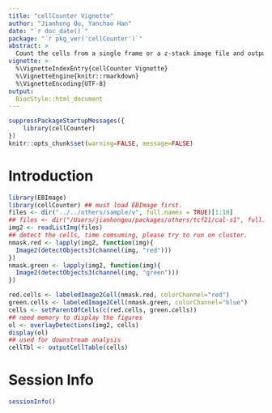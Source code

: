 ```yaml
---
title: "cellCounter Vignette"
author: "Jianhong Ou, Yanchao Han"
date: "`r doc_date()`"
package: "`r pkg_ver('cellCounter')`"
abstract: >
  Count the cells from a single frame or a z-stack image file and output xml for imageJ
vignette: >
  %\VignetteIndexEntry{cellCounter Vignette}
  %\VignetteEngine{knitr::rmarkdown}
  %\VignetteEncoding{UTF-8}
output:
  BiocStyle::html_document
---
```


```r
suppressPackageStartupMessages({
    library(cellCounter)
})
knitr::opts_chunk$set(warning=FALSE, message=FALSE)
```

# Introduction

```r
library(EBImage)
library(cellCounter) ## must load EBImage first.
files <- dir("../../others/sample/v", full.names = TRUE)[1:10]
## files <- dir("/Users/jianhongou/packages/others/tcf21/cal-s1", full.names = TRUE)
img2 <- readListImg(files)
## detect the cells, time comsuming, please try to run on cluster.
nmask.red <- lapply(img2, function(img){
  Image2(detectObjects3(channel(img, "red")))
})
nmask.green <- lapply(img2, function(img){
  Image2(detectObjects3(channel(img, "green")))
})

red.cells <- labeledImage2Cell(nmask.red, colorChannel="red")
green.cells <- labeledImage2Cell(nmask.green, colorChannel="blue")
cells <- setParentOfCells(c(red.cells, green.cells))
## need memory to display the figures
ol <- overlayDetections(img2, cells)
display(ol)
## used for downstream analysis
cellTbl <- outputCellTable(cells)
```


# Session Info
```r
sessionInfo()
```
